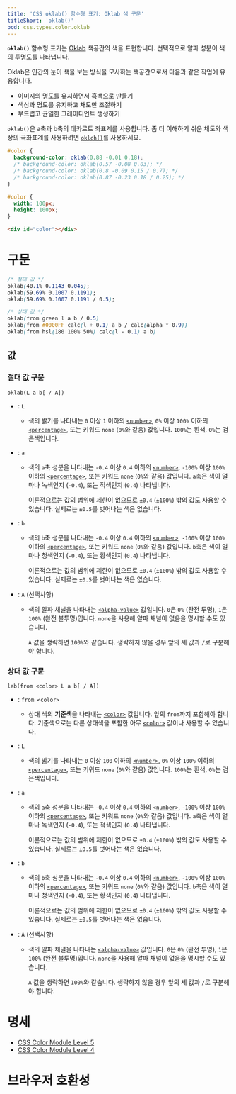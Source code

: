 ```yaml
---
title: 'CSS oklab() 함수형 표기: Oklab 색 구문'
titleShort: 'oklab()'
bcd: css.types.color.oklab
---
```


**`oklab()`** 함수형 표기는 [Oklab](https://bottosson.github.io/posts/oklab/) 색공간의 색을 표현합니다. 선택적으로 알파 성분이 색의 투명도를 나타냅니다.

Oklab은 인간의 눈이 색을 보는 방식을 모사하는 색공간으로서 다음과 같은 작업에 유용합니다.

- 이미지의 명도를 유지하면서 흑백으로 만들기
- 색상과 명도를 유지하고 채도만 조절하기
- 부드럽고 균일한 그레이디언트 생성하기

`oklab()`은 a축과 b축의 데카르트 좌표계를 사용합니다. 좀 더 이해하기 쉬운 채도와 색상의 극좌표계를 사용하려면 [`oklch()`]를 사용하세요.

```css hidden name=demo
#color {
  background-color: oklab(0.88 -0.01 0.18);
  /* background-color: oklab(0.57 -0.08 0.03); */
  /* background-color: oklab(0.8 -0.09 0.15 / 0.7); */
  /* background-color: oklab(0.87 -0.23 0.18 / 0.25); */
}
```

```css hidden editable=false name=demo filename=style
#color {
  width: 100px;
  height: 100px;
}
```

```html hidden editable=false name=demo
<div id="color"></div>
```

<LiveExample height={140} lang="css" name="demo" />

# 구문

```css
/* 절대 값 */
oklab(40.1% 0.1143 0.045);
oklab(59.69% 0.1007 0.1191);
oklab(59.69% 0.1007 0.1191 / 0.5);

/* 상대 값 */
oklab(from green l a b / 0.5)
oklab(from #0000FF calc(l + 0.1) a b / calc(alpha * 0.9))
oklab(from hsl(180 100% 50%) calc(l - 0.1) a b)
```

## 값

### 절대 값 구문

```
oklab(L a b[ / A])
```

- : `L`
  - 색의 밝기를 나타내는 `0` 이상 `1` 이하의 [`<number>`], `0%` 이상 `100%` 이하의 [`<percentage>`], 또는 키워드 `none` (`0%`와 같음) 값입니다. `100%`는 흰색, `0%`는 검은색입니다.
- : `a`

  - 색의 `a`축 성분을 나타내는 `-0.4` 이상 `0.4` 이하의 [`<number>`], `-100%` 이상 `100%` 이하의 [`<percentage>`], 또는 키워드 `none` (`0%`와 같음) 값입니다. `a`축은 색이 얼마나 녹색인지 (`-0.4`), 또는 적색인지 (`0.4`) 나타냅니다.

    이론적으로는 값의 범위에 제한이 없으므로 `±0.4` (`±100%`) 밖의 값도 사용할 수 있습니다. 실제로는 `±0.5`를 벗어나는 색은 없습니다.

- : `b`

  - 색의 `b`축 성분을 나타내는 `-0.4` 이상 `0.4` 이하의 [`<number>`], `-100%` 이상 `100%` 이하의 [`<percentage>`], 또는 키워드 `none` (`0%`와 같음) 값입니다. `b`축은 색이 얼마나 청색인지 (`-0.4`), 또는 황색인지 (`0.4`) 나타냅니다.

    이론적으로는 값의 범위에 제한이 없으므로 `±0.4` (`±100%`) 밖의 값도 사용할 수 있습니다. 실제로는 `±0.5`를 벗어나는 색은 없습니다.

- : `A` (선택사항)

  - 색의 알파 채널을 나타내는 [`<alpha-value>`] 값입니다. `0`은 `0%` (완전 투명), `1`은 `100%` (완전 불투명)입니다. `none`을 사용해 알파 채널이 없음을 명시할 수도 있습니다.

    `A` 값을 생략하면 `100%`와 같습니다. 생략하지 않을 경우 앞의 세 값과 `/`로 구분해야 합니다.

### 상대 값 구문

```
lab(from <color> L a b[ / A])
```

- : `from <color>`

  - 상대 색의 **기준색**을 나타내는 [`<color>`] 값입니다. 앞의 `from`까지 포함해야 합니다. 기준색으로는 다른 상대색을 포함한 아무 [`<color>`] 값이나 사용할 수 있습니다.

- : `L`
  - 색의 밝기를 나타내는 `0` 이상 `100` 이하의 [`<number>`], `0%` 이상 `100%` 이하의 [`<percentage>`], 또는 키워드 `none` (`0%`와 같음) 값입니다. `100%`는 흰색, `0%`는 검은색입니다.
- : `a`

  - 색의 `a`축 성분을 나타내는 `-0.4` 이상 `0.4` 이하의 [`<number>`], `-100%` 이상 `100%` 이하의 [`<percentage>`], 또는 키워드 `none` (`0%`와 같음) 값입니다. `a`축은 색이 얼마나 녹색인지 (`-0.4`), 또는 적색인지 (`0.4`) 나타냅니다.

    이론적으로는 값의 범위에 제한이 없으므로 `±0.4` (`±100%`) 밖의 값도 사용할 수 있습니다. 실제로는 `±0.5`를 벗어나는 색은 없습니다.

- : `b`

  - 색의 `b`축 성분을 나타내는 `-0.4` 이상 `0.4` 이하의 [`<number>`], `-100%` 이상 `100%` 이하의 [`<percentage>`], 또는 키워드 `none` (`0%`와 같음) 값입니다. `b`축은 색이 얼마나 청색인지 (`-0.4`), 또는 황색인지 (`0.4`) 나타냅니다.

    이론적으로는 값의 범위에 제한이 없으므로 `±0.4` (`±100%`) 밖의 값도 사용할 수 있습니다. 실제로는 `±0.5`를 벗어나는 색은 없습니다.

- : `A` (선택사항)

  - 색의 알파 채널을 나타내는 [`<alpha-value>`] 값입니다. `0`은 `0%` (완전 투명), `1`은 `100%` (완전 불투명)입니다. `none`을 사용해 알파 채널이 없음을 명시할 수도 있습니다.

    `A` 값을 생략하면 `100%`와 같습니다. 생략하지 않을 경우 앞의 세 값과 `/`로 구분해야 합니다.

# 명세

- [CSS Color Module Level 5](https://drafts.csswg.org/css-color-5/#relative-Oklab)
- [CSS Color Module Level 4](https://drafts.csswg.org/css-color/#ok-lab)

# 브라우저 호환성

<BrowserCompat data={props.bcd} />

[`<alpha-value>`]: https://developer.mozilla.org/en-US/docs/Web/CSS/alpha-value
[`<color>`]: ../color_value
[`<number>`]: ../number
[`<percentage>`]: ../percentage
[`oklch()`]: ./oklch

